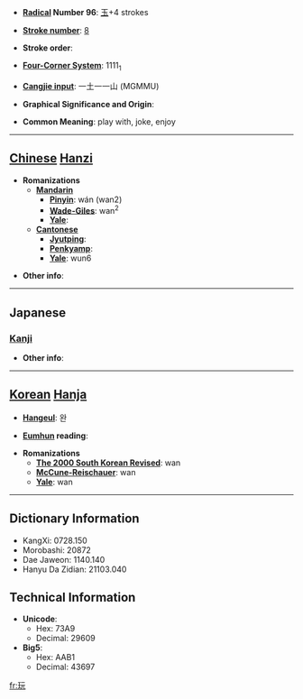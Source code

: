 * '''[[Wiktionary:Chinese radical index| Radical]] Number 96''': [[Wiktionary:Chinese radical index 玉|玉]]+4 strokes

* '''[[Wiktionary:Chinese total strokes index|Stroke number]]''': [[Wiktionary:Chinese total strokes index 8|8]]

* '''Stroke order''': 

* '''[[Wiktionary:Chinese four corner index|Four-Corner System]]''': 1111<sub>1</sub>

* '''[[Wiktionary:Chinese Cangjie index|Cangjie input]]''': 一土一一山 (MGMMU)

* '''Graphical Significance and Origin''': 

* '''Common Meaning''': play with, joke, enjoy

----

== [[Chinese]] [[Hanzi]] ==

* '''Romanizations'''
** '''[[Mandarin]]'''
*** '''[[Pinyin]]''': wán (wan2)
*** '''[[Wade-Giles]]''': wan<sup>2</sup>
*** '''[[Yale]]''': 
** '''[[Cantonese]]'''
*** '''[[Jyutping]]''':
*** '''[[Penkyamp]]''': 
*** '''[[Yale]]''': wun6

* '''Other info''': 

----

==Japanese==
===[[Kanji]]===
{{kanji|on readings=[[がん]] (gan)|kun readings=[[もてあそぶ]] (moteasobu)}}

* '''Other info''':  

----

== [[Korean]] [[Hanja]] ==

* '''[[Hangeul]]''': 완

* '''[[Eumhun]] reading''': 

* '''Romanizations'''
** '''[[The 2000 South Korean Revised Romanization|The 2000 South Korean Revised]]''': wan
** '''[[McCune-Reischauer]]''': wan
** '''[[Yale]]''': wan

----

== Dictionary Information ==

* KangXi: 0728.150
* Morobashi: 20872
* Dae Jaweon: 1140.140
* Hanyu Da Zidian: 21103.040

== Technical Information ==

* '''Unicode''':
** Hex: 73A9
** Decimal: 29609
* '''Big5''':
** Hex: AAB1
** Decimal: 43697
[[fr:玩]]